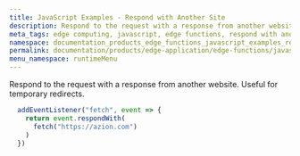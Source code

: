 ```yaml
---
title: JavaScript Examples - Respond with Another Site
description: Respond to the request with a response from another website.
meta_tags: edge computing, javascript, edge functions, respond with another site
namespace: documentation_products_edge_functions_javascript_examples_respond_another_site
permalink: documentation/products/edge-application/edge-functions/javascript-examples/respond-site
menu_namespace: runtimeMenu
---
```


Respond to the request with a response from another website. Useful for temporary redirects.

```js
  addEventListener("fetch", event => {
    return event.respondWith(
      fetch("https://azion.com")
    )
  })
```





